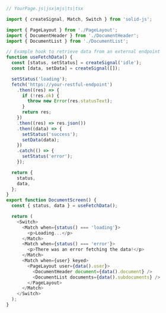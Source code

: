 ```js
// YourPage.js|jsx|mjs|ts|tsx

import { createSignal, Match, Switch } from 'solid-js';

import { PageLayout } from './PageLayout';
import { DocumentHeader } from './DocumentHeader';
import { DocumentList } from './DocumentList';

// Example hook to retrieve data from an external endpoint
function useFetchData() {
  const [status, setStatus] = createSignal('idle');
  const [data, setData] = createSignal([]);

  setStatus('loading');
  fetch('https://your-restful-endpoint')
    .then((res) => {
      if (!res.ok) {
        throw new Error(res.statusText);
      }
      return res;
    })
    .then((res) => res.json())
    .then((data) => {
      setStatus('success');
      setData(data);
    })
    .catch(() => {
      setStatus('error');
    });

  return {
    status,
    data,
  };
}
export function DocumentScreen() {
  const { status, data } = useFetchData();

  return (
    <Switch>
      <Match when={status() === 'loading'}>
        <p>Loading...</p>
      </Match>
      <Match when={status() === 'error'}>
        <p>There was an error fetching the data!</p>
      </Match>
      <Match when={user} keyed>
        <PageLayout user={data().user}>
          <DocumentHeader document={data().document} />
          <DocumentList documents={data().subdocuments} />
        </PageLayout>
      </Match>
    </Switch>
  );
}
```
